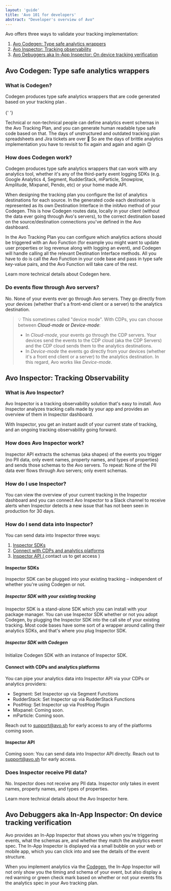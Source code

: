 ```yaml
---
layout: 'guide'
title: 'Avo 101 for developers'
abstract: "Developer's overview of Avo"
---
```



Avo offers three ways to validate your tracking implementation:

1.  <a href="#avo-codegen-type-safe-analytics-wrappers">
      Avo Codegen: Type safe analytics wrappers
    </a>
2.  <a href="#avo-inspector-tracking-observability">
      Avo Inspector: Tracking observability
    </a>
3.  <a href="#avo-debuggers-aka-in-app-inspector-on-device-tracking-verification">
      Avo Debuggers aka In-App Inspector: On device tracking verification
    </a>

## Avo Codegen: Type safe analytics wrappers

### What is Codegen?

<Link passHref href="/implementation/avo-codegen-overview">
  <a>Codegen</a>
</Link> produces type safe analytics wrappers that are code generated based on your <Link
  passHref
  href="/workspace"
>
  <a>tracking plan</a>
</Link>
. <br /> <br />{' '}

Technical or non-technical people can define analytics event schemas in the <Link passHref href="/workspace"><a>Avo Tracking Plan</a></Link>,
and you can generate human readable type safe code based on that. The days of unstructured
and outdated tracking plan spreadsheets and Jira tickets are over 🥳 So are the days of brittle
analytics implementation you have to revisit to fix again and again and again 😌

### How does Codegen work?

Codegen produces type safe analytics wrappers that can work with any analytics tool, whether it's any of the third-party event logging SDKs (e.g.
Google Analytics 4, Segment, RudderStack, mParticle, Snowplow, Amplitude, Mixpanel, Pendo,
etc) or your home made API.

When designing the tracking plan you configure the list of analytics destinations for each source. In the generated code each destination is
represented as its own Destination Interface in the initAvo method of your Codegen. This is how Codegen routes data,
locally in your client (without the data ever going through Avo's servers), to the correct destination based on the source/destination connections
you've defined in the Avo dashboard.

In the <Link passHref href="/workspace"><a>Avo Tracking Plan</a></Link> you can configure which analytics <Link passHref href="/workspace/tracking-plan/events#a-nameactionsa-actions"><a>actions</a></Link>
should be triggered with an Avo Function (for example you might want to update user properties or log revenue along with logging an event), and Codegen
will handle calling all the relevant Destination Interface methods. All you have to do is call the Avo Function in your
code base and pass in type safe key-value pairs, and the Avo Function will take care of the rest.

Learn more technical details about <Link passHref href="/implementation/avo-codegen-tech-deep-dive"><a>Codegen here</a></Link>.

### Do events flow through Avo servers?

No. None of your events ever go through Avo servers. They go directly from your devices (whether that's
a front-end client or a server) to the analytics destination.

> 💡 This sometimes called "device mode". With CDPs, you can choose between <Link passHref href="https://segment.com/docs/guides/intro-impl/#connection-modes"><a>_Cloud-mode_ or _Device-mode_</a></Link>:
>
> - In _Cloud-mode_, your events go through the CDP servers. Your devices send the events to the CDP cloud (aka the CDP Servers) and the CDP cloud sends them to the analytics destinations.
> - In _Device-mode_ the events go directly from your devices (whether it's a front end client or a server) to the analytics destination.
>   In this regard, Avo works like _Device-mode_.

## Avo Inspector: Tracking Observability

### What is Avo Inspector?

Avo Inspector is a tracking observability solution that's easy to install. Avo Inspector analyzes tracking calls made by your app and provides an overview of them in Inspector dashboard.

With Inspector, you get an instant audit of your current state of tracking, and an ongoing tracking observability going forward.

### How does Avo Inspector work?

Inspector API extracts the schemas (aka shapes) of the events you trigger (no PII data,
only event names, property names, and types of properties) and sends those schemas to
the Avo servers. To repeat: None of the PII data ever flows through Avo servers; only event schemas.

### How do I use Inspector?

You can view the overview of your current tracking in the <Link passHref href="/workspace/inspector"><a>Inspector dashboard</a></Link> and you can connect Avo Inspector to a Slack channel to receive alerts when Inspector detects
a new issue that has not been seen in production for 30 days.

### How do I send data into Inspector?

You can send data into Inspector three ways:

1.  <a href="#inspector-sdks">Inspector SDKs</a>
2.  <a href="#connect-with-cdps-and-analytics-platforms">
      Connect with CDPs and analytics platforms
    </a>
3.  <a href="#inspector-api">
      Inspector API (
      <Link passHref href="/help/troubleshooting">
        <a>contact us to get access</a>
      </Link>
      )
    </a>

#### Inspector SDKs

Inspector SDK can be plugged into your existing tracking – independent of whether
you're using Codegen or not.

##### Inspector SDK with your existing tracking

Inspector SDK is a stand-alone SDK which you can install with your package manager.
You can use Inspector SDK whether or not you adopt Codegen, by plugging the
Inspector SDK into the call site of your existing tracking. Most code bases
have some sort of a wrapper around calling their analytics SDKs, and that's where you
plug Inspector SDK.

##### Inspector SDK with Codegen

Initialize Codegen SDK with an instance of Inspector SDK.

#### Connect with CDPs and analytics platforms

You can pipe your analytics data into Inspector API via your CDPs or analytics providers:

- Segment: <Link passHref href="/workspace/connect-inspector-to-segment"><a>Set Inspector up via Segment Functions</a></Link>
- RudderStack: <Link passHref href="/workspace/connect-inspector-to-rudderstack"><a>Set Inspector up via RudderStack Functions</a></Link>
- PostHog: <Link passHref href="/workspace/connect-inspector-to-posthog"><a>Set Inspector up via PostHog Plugin</a></Link>
- Mixpanel: Coming soon.
- mParticle: Coming soon.

Reach out to support@avo.sh for early access to any of the platforms coming soon.

#### Inspector API

Coming soon: You can send data into Inspector API directly. Reach out to support@avo.sh for early access.

### Does Inspector receive PII data?

No. Inspector does not receive any PII data. Inspector only takes in event names,
property names, and types of properties.

Learn more technical details about the <Link passHref href="/implementation/avo-inspector-overview"><a>Avo Inspector here</a></Link>.

## Avo Debuggers aka In-App Inspector: On device tracking verification

Avo provides an <Link passHref href="/implementation/start-using-visual-debugger"><a>In-App Inspector</a></Link> that shows you when you're triggering events, what the schemas are,
and whether they match the analytics event spec. The In-App Inspector is displayed via a small bubble
on your web or mobile app, which you can click into and see the details of the event structure.

When you implement analytics via the <a href="#avo-codegen-type-safe-analytics-wrappers">Codegen</a>, the In-App Inspector will not only show you
the timing and schema of your event, but also display a red warning or green check mark based on
whether or not your events fits the analytics spec in your Avo tracking plan.
